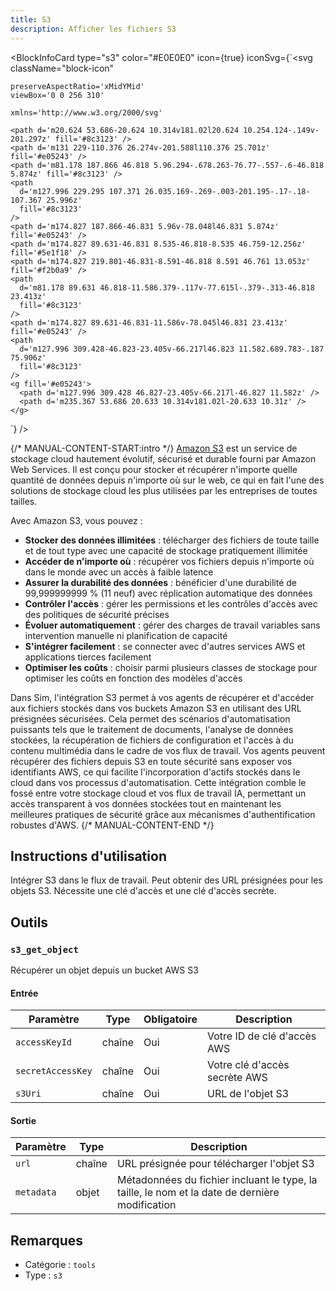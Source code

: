 ```yaml
---
title: S3
description: Afficher les fichiers S3
---
```



<BlockInfoCard 
  type="s3"
  color="#E0E0E0"
  icon={true}
  iconSvg={`<svg className="block-icon"
    
    
    preserveAspectRatio='xMidYMid'
    viewBox='0 0 256 310'
    
    xmlns='http://www.w3.org/2000/svg'
  >
    <path d='m20.624 53.686-20.624 10.314v181.02l20.624 10.254.124-.149v-201.297z' fill='#8c3123' />
    <path d='m131 229-110.376 26.274v-201.588l110.376 25.701z' fill='#e05243' />
    <path d='m81.178 187.866 46.818 5.96.294-.678.263-76.77-.557-.6-46.818 5.874z' fill='#8c3123' />
    <path
      d='m127.996 229.295 107.371 26.035.169-.269-.003-201.195-.17-.18-107.367 25.996z'
      fill='#8c3123'
    />
    <path d='m174.827 187.866-46.831 5.96v-78.048l46.831 5.874z' fill='#e05243' />
    <path d='m174.827 89.631-46.831 8.535-46.818-8.535 46.759-12.256z' fill='#5e1f18' />
    <path d='m174.827 219.801-46.831-8.591-46.818 8.591 46.761 13.053z' fill='#f2b0a9' />
    <path
      d='m81.178 89.631 46.818-11.586.379-.117v-77.615l-.379-.313-46.818 23.413z'
      fill='#8c3123'
    />
    <path d='m174.827 89.631-46.831-11.586v-78.045l46.831 23.413z' fill='#e05243' />
    <path
      d='m127.996 309.428-46.823-23.405v-66.217l46.823 11.582.689.783-.187 75.906z'
      fill='#8c3123'
    />
    <g fill='#e05243'>
      <path d='m127.996 309.428 46.827-23.405v-66.217l-46.827 11.582z' />
      <path d='m235.367 53.686 20.633 10.314v181.02l-20.633 10.31z' />
    </g>
  </svg>`}
/>

{/* MANUAL-CONTENT-START:intro */}
[Amazon S3](https://aws.amazon.com/s3/) est un service de stockage cloud hautement évolutif, sécurisé et durable fourni par Amazon Web Services. Il est conçu pour stocker et récupérer n'importe quelle quantité de données depuis n'importe où sur le web, ce qui en fait l'une des solutions de stockage cloud les plus utilisées par les entreprises de toutes tailles.

Avec Amazon S3, vous pouvez :

- **Stocker des données illimitées** : télécharger des fichiers de toute taille et de tout type avec une capacité de stockage pratiquement illimitée
- **Accéder de n'importe où** : récupérer vos fichiers depuis n'importe où dans le monde avec un accès à faible latence
- **Assurer la durabilité des données** : bénéficier d'une durabilité de 99,999999999 % (11 neuf) avec réplication automatique des données
- **Contrôler l'accès** : gérer les permissions et les contrôles d'accès avec des politiques de sécurité précises
- **Évoluer automatiquement** : gérer des charges de travail variables sans intervention manuelle ni planification de capacité
- **S'intégrer facilement** : se connecter avec d'autres services AWS et applications tierces facilement
- **Optimiser les coûts** : choisir parmi plusieurs classes de stockage pour optimiser les coûts en fonction des modèles d'accès

Dans Sim, l'intégration S3 permet à vos agents de récupérer et d'accéder aux fichiers stockés dans vos buckets Amazon S3 en utilisant des URL présignées sécurisées. Cela permet des scénarios d'automatisation puissants tels que le traitement de documents, l'analyse de données stockées, la récupération de fichiers de configuration et l'accès à du contenu multimédia dans le cadre de vos flux de travail. Vos agents peuvent récupérer des fichiers depuis S3 en toute sécurité sans exposer vos identifiants AWS, ce qui facilite l'incorporation d'actifs stockés dans le cloud dans vos processus d'automatisation. Cette intégration comble le fossé entre votre stockage cloud et vos flux de travail IA, permettant un accès transparent à vos données stockées tout en maintenant les meilleures pratiques de sécurité grâce aux mécanismes d'authentification robustes d'AWS.
{/* MANUAL-CONTENT-END */}

## Instructions d'utilisation

Intégrer S3 dans le flux de travail. Peut obtenir des URL présignées pour les objets S3. Nécessite une clé d'accès et une clé d'accès secrète.

## Outils

### `s3_get_object`

Récupérer un objet depuis un bucket AWS S3

#### Entrée

| Paramètre | Type | Obligatoire | Description |
| --------- | ---- | ---------- | ----------- |
| `accessKeyId` | chaîne | Oui | Votre ID de clé d'accès AWS |
| `secretAccessKey` | chaîne | Oui | Votre clé d'accès secrète AWS |
| `s3Uri` | chaîne | Oui | URL de l'objet S3 |

#### Sortie

| Paramètre | Type | Description |
| --------- | ---- | ----------- |
| `url` | chaîne | URL présignée pour télécharger l'objet S3 |
| `metadata` | objet | Métadonnées du fichier incluant le type, la taille, le nom et la date de dernière modification |

## Remarques

- Catégorie : `tools`
- Type : `s3`
